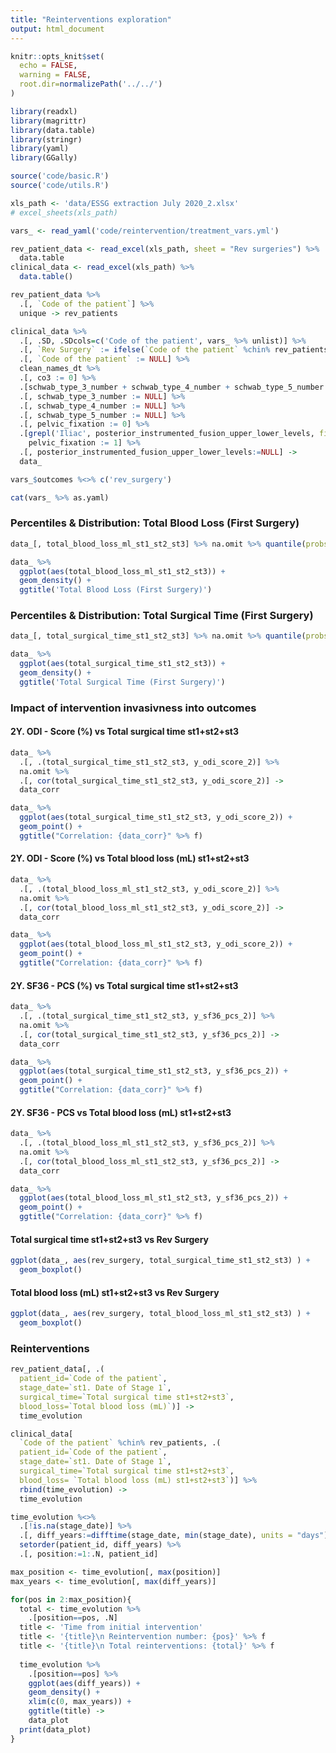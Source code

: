 ```yaml
---
title: "Reinterventions exploration"
output: html_document
---
```


```r
knitr::opts_knit$set(
  echo = FALSE, 
  warning = FALSE,
  root.dir=normalizePath('../../')
)
```

```r
library(readxl)
library(magrittr)
library(data.table)
library(stringr)
library(yaml)
library(GGally)

source('code/basic.R')
source('code/utils.R')

xls_path <- 'data/ESSG extraction July 2020_2.xlsx'
# excel_sheets(xls_path)

vars_ <- read_yaml('code/reintervention/treatment_vars.yml')

rev_patient_data <- read_excel(xls_path, sheet = "Rev surgeries") %>% 
  data.table 
clinical_data <- read_excel(xls_path) %>% 
  data.table() 

rev_patient_data %>% 
  .[, `Code of the patient`] %>% 
  unique -> rev_patients

clinical_data %>% 
  .[, .SD, .SDcols=c('Code of the patient', vars_ %>% unlist)] %>% 
  .[, `Rev Surgery` := ifelse(`Code of the patient` %chin% rev_patients, 'Yes', 'No')] %>% 
  .[, `Code of the patient` := NULL] %>% 
  clean_names_dt %>% 
  .[, co3 := 0] %>% 
  .[schwab_type_3_number + schwab_type_4_number + schwab_type_5_number > 0, co3 := 1] %>% 
  .[, schwab_type_3_number := NULL] %>% 
  .[, schwab_type_4_number := NULL] %>% 
  .[, schwab_type_5_number := NULL] %>% 
  .[, pelvic_fixation := 0] %>% 
  .[grepl('Iliac', posterior_instrumented_fusion_upper_lower_levels, fixed=TRUE), 
    pelvic_fixation := 1] %>% 
  .[, posterior_instrumented_fusion_upper_lower_levels:=NULL] ->
  data_

vars_$outcomes %<>% c('rev_surgery')

```

```r
cat(vars_ %>% as.yaml)
```

### Percentiles & Distribution: Total Blood Loss (First Surgery)
```r
data_[, total_blood_loss_ml_st1_st2_st3] %>% na.omit %>% quantile(probs=seq(0, 1, .1)) %>% print

data_ %>% 
  ggplot(aes(total_blood_loss_ml_st1_st2_st3)) +
  geom_density() +
  ggtitle('Total Blood Loss (First Surgery)')
```

### Percentiles & Distribution: Total Surgical Time (First Surgery)
```r
data_[, total_surgical_time_st1_st2_st3] %>% na.omit %>% quantile(probs=seq(0, 1, .1)) %>% print

data_ %>% 
  ggplot(aes(total_surgical_time_st1_st2_st3)) +
  geom_density() +
  ggtitle('Total Surgical Time (First Surgery)')
```

### Impact of intervention invasivness into outcomes

#### 2Y. ODI - Score (%) vs Total surgical time st1+st2+st3

```r
data_ %>% 
  .[, .(total_surgical_time_st1_st2_st3, y_odi_score_2)] %>% 
  na.omit %>% 
  .[, cor(total_surgical_time_st1_st2_st3, y_odi_score_2)] ->
  data_corr

data_ %>% 
  ggplot(aes(total_surgical_time_st1_st2_st3, y_odi_score_2)) +
  geom_point() +
  ggtitle("Correlation: {data_corr}" %>% f)
```

#### 2Y. ODI - Score (%) vs Total blood loss (mL) st1+st2+st3

```r
data_ %>% 
  .[, .(total_blood_loss_ml_st1_st2_st3, y_odi_score_2)] %>% 
  na.omit %>% 
  .[, cor(total_blood_loss_ml_st1_st2_st3, y_odi_score_2)] ->
  data_corr

data_ %>% 
  ggplot(aes(total_blood_loss_ml_st1_st2_st3, y_odi_score_2)) +
  geom_point() +
  ggtitle("Correlation: {data_corr}" %>% f)
```



#### 2Y. SF36 - PCS (%) vs Total surgical time st1+st2+st3

```r
data_ %>% 
  .[, .(total_surgical_time_st1_st2_st3, y_sf36_pcs_2)] %>% 
  na.omit %>% 
  .[, cor(total_surgical_time_st1_st2_st3, y_sf36_pcs_2)] ->
  data_corr

data_ %>% 
  ggplot(aes(total_surgical_time_st1_st2_st3, y_sf36_pcs_2)) +
  geom_point() +
  ggtitle("Correlation: {data_corr}" %>% f)
```

#### 2Y. SF36 - PCS vs Total blood loss (mL) st1+st2+st3

```r
data_ %>% 
  .[, .(total_blood_loss_ml_st1_st2_st3, y_sf36_pcs_2)] %>% 
  na.omit %>% 
  .[, cor(total_blood_loss_ml_st1_st2_st3, y_sf36_pcs_2)] ->
  data_corr

data_ %>% 
  ggplot(aes(total_blood_loss_ml_st1_st2_st3, y_sf36_pcs_2)) +
  geom_point() +
  ggtitle("Correlation: {data_corr}" %>% f)
```


#### Total surgical time st1+st2+st3 vs Rev Surgery

```r
ggplot(data_, aes(rev_surgery, total_surgical_time_st1_st2_st3) ) +
  geom_boxplot()
```

#### Total blood loss (mL) st1+st2+st3 vs Rev Surgery

```r
ggplot(data_, aes(rev_surgery, total_blood_loss_ml_st1_st2_st3) ) +
  geom_boxplot()
```


### Reinterventions

```r
rev_patient_data[, .(
  patient_id=`Code of the patient`, 
  stage_date=`st1. Date of Stage 1`,
  surgical_time=`Total surgical time st1+st2+st3`,
  blood_loss=`Total blood loss (mL)`)] ->
  time_evolution

clinical_data[
  `Code of the patient` %chin% rev_patients, .(
  patient_id=`Code of the patient`, 
  stage_date=`st1. Date of Stage 1`,
  surgical_time=`Total surgical time st1+st2+st3`,
  blood_loss= `Total blood loss (mL) st1+st2+st3`)] %>% 
  rbind(time_evolution) ->
  time_evolution

time_evolution %<>% 
  .[!is.na(stage_date)] %>% 
  .[, diff_years:=difftime(stage_date, min(stage_date), units = "days")/365, patient_id] %>% 
  setorder(patient_id, diff_years) %>% 
  .[, position:=1:.N, patient_id]

max_position <- time_evolution[, max(position)]
max_years <- time_evolution[, max(diff_years)]

for(pos in 2:max_position){
  total <- time_evolution %>% 
    .[position==pos, .N]
  title <- 'Time from initial intervention'
  title <- '{title}\n Reintervention number: {pos}' %>% f
  title <- '{title}\n Total reinterventions: {total}' %>% f
    
  time_evolution %>% 
    .[position==pos] %>% 
    ggplot(aes(diff_years)) +
    geom_density() +
    xlim(c(0, max_years)) +
    ggtitle(title) ->
    data_plot
  print(data_plot)
}
```

